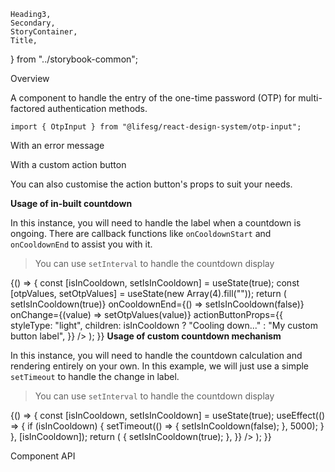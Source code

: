     Heading3,
    Secondary,
    StoryContainer,
    Title,
} from "../storybook-common";

<Meta title="Modules/OtpInput" component={OtpInput} />

<Title>OtpInput</Title>

<Secondary>Overview</Secondary>

A component to handle the entry of the one-time password (OTP) for multi-factored
authentication methods.

```tsx
import { OtpInput } from "@lifesg/react-design-system/otp-input";
```

<Canvas>
    <Story name="OtpInput">
        <StoryContainer>
            <OtpInput numOfInput={6} cooldownDuration={60} />
        </StoryContainer>
    </Story>
</Canvas>

<Heading3>With an error message</Heading3>

<Preview>
    <Story name="with error message">
        <StoryContainer>
            <OtpInput
                numOfInput={6}
                cooldownDuration={60}
                errorMessage="Invalid otp. Try again."
            />
        </StoryContainer>
    </Story>
</Preview>

<Heading3>With a custom action button</Heading3>

You can also customise the action button's props to suit your needs.

<Heading4>
    <strong>Usage of in-built countdown</strong>
</Heading4>

In this instance, you will need to handle the label when a countdown is ongoing.
There are callback functions like `onCooldownStart` and `onCooldownEnd` to assist
you with it.

> You can use `setInterval` to handle the countdown display

<Preview>
    <Story name="With custom action button">
        {() => {
            const [isInCooldown, setIsInCooldown] = useState(true);
            const [otpValues, setOtpValues] = useState(new Array(4).fill(""));
            return (
                <StoryContainer>
                    <OtpInput
                        numOfInput={4}
                        value={otpValues}
                        cooldownDuration={5}
                        onCooldownStart={() => setIsInCooldown(true)}
                        onCooldownEnd={() => setIsInCooldown(false)}
                        onChange={(value) => setOtpValues(value)}
                        actionButtonProps={{
                            styleType: "light",
                            children: isInCooldown
                                ? "Cooling down..."
                                : "My custom button label",
                        }}
                    />
                </StoryContainer>
            );
        }}
    </Story>
</Preview>

<Heading4>
    <strong>Usage of custom countdown mechanism</strong>
</Heading4>

In this instance, you will need to handle the countdown calculation
and rendering entirely on your own. In this example, we will just
use a simple `setTimeout` to handle the change in label.

> You can use `setInterval` to handle the countdown display

<Preview>
    <Story name="With custom action button (self-handle)">
        {() => {
            const [isInCooldown, setIsInCooldown] = useState(true);
            useEffect(() => {
                if (isInCooldown) {
                    setTimeout(() => {
                        setIsInCooldown(false);
                    }, 5000);
                }
            }, [isInCooldown]);
            return (
                <StoryContainer>
                    <OtpInput
                        numOfInput={6}
                        cooldownDuration={0}
                        actionButtonProps={{
                            styleType: "light",
                            children: isInCooldown
                                ? "Cooling down..."
                                : "My custom button label",
                            disabled: isInCooldown,
                            onClick: () => {
                                setIsInCooldown(true);
                            },
                        }}
                    />
                </StoryContainer>
            );
        }}
    </Story>
</Preview>

<br />

<Secondary>Component API</Secondary>

<PropsTable />
